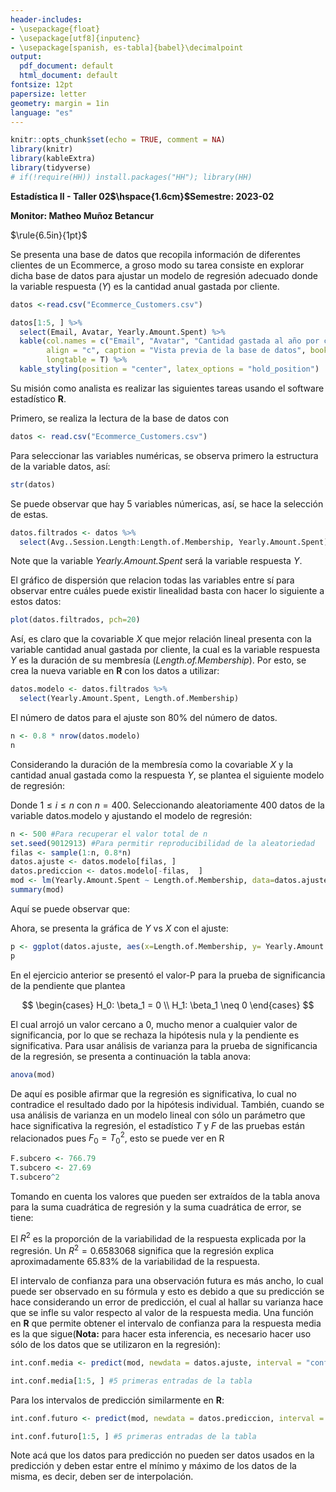 ```yaml
---
header-includes:
- \usepackage{float}
- \usepackage[utf8]{inputenc}
- \usepackage[spanish, es-tabla]{babel}\decimalpoint
output:
  pdf_document: default
  html_document: default
fontsize: 12pt
papersize: letter
geometry: margin = 1in
language: "es"
---
```


```r
knitr::opts_chunk$set(echo = TRUE, comment = NA)
library(knitr)
library(kableExtra)
library(tidyverse)
# if(!require(HH)) install.packages("HH"); library(HH)
```

**Estadística II - Taller 02$\hspace{1.6cm}$Semestre: 2023-02**

**Monitor: Matheo Muñoz Betancur**

$\rule{6.5in}{1pt}$

Se presenta una base de datos que recopila información de diferentes clientes de un Ecommerce, a groso modo su tarea consiste en explorar dicha base de datos para ajustar un modelo de regresión adecuado donde la variable respuesta ($Y$) es la cantidad anual gastada por cliente.

```r
datos <-read.csv("Ecommerce_Customers.csv")

datos[1:5, ] %>% 
  select(Email, Avatar, Yearly.Amount.Spent) %>%
  kable(col.names = c("Email", "Avatar", "Cantidad gastada al año por cliente"),
        align = "c", caption = "Vista previa de la base de datos", booktab = T,
        longtable = T) %>%
  kable_styling(position = "center", latex_options = "hold_position")
```

Su misión como analista es realizar las siguientes tareas usando el software
estadístico **R**.

\begin{enumerate}
\item Realice la lectura de la base de datos, seleccione únicamente las variables numéricas.
\item Elabore un gráfico de dispersión de las variables para encontrar aquella que presente una mejor relación lineal con respecto a la variable respuesta.
\item Escriba la ecuación del modelo de regresión, junto con sus supuestos. Ajuste un modelo de regresión lineal simple y añada la recta de regresión a 
la gráfica generada anteriormente. \textbf{Nota:} seleccione aleatoriamente el 80\%
de los datos para ajustar el modelo.
\item Realice la prueba de significancia para la pendiente, luego realice la prueba de significancia de la regresión usando análisis de varianza. ¿Ambos enfoques permiten llegar a la misma conclusión? ¿Qué relación existe entre una prueba y la otra?
\item Dé una interpretación de los parámetros $\beta_0$ y $\beta_1$ del modelo, en caso  que sea posible hacerlo.
\item Calcule el $R^2$ usando sumas de cuadrados, y realice una interpretación de este.
\item Use el modelo para predecir la cantidad anual total gastada por cliente en el 20\% de los datos que no usó para ajustar el modelo. Calcule los respectivos intervalos de confianza y de predicción. ¿Cuáles intervalos son más anchos? ¿Por qué cree usted que esto sucede?
\end{enumerate}

\section*{Solución}

\subsection*{Ejercicio 1}

Primero, se realiza la lectura de la base de datos con

```r
datos <- read.csv("Ecommerce_Customers.csv")
```

Para seleccionar las variables numéricas, se observa primero la estructura de la variable datos, así:

```r
str(datos)
```
Se puede observar que hay 5 variables númericas, así, se hace la selección de estas.

```r
datos.filtrados <- datos %>% 
  select(Avg..Session.Length:Length.of.Membership, Yearly.Amount.Spent)
```

Note que la variable *Yearly.Amount.Spent* será la variable respuesta $Y$.

\subsubsection*{Ejercicio 2}

El gráfico de dispersión que relacion todas las variables entre sí para observar entre cuáles puede existir linealidad basta con hacer lo siguiente a estos datos:

```r
plot(datos.filtrados, pch=20)
```

Así, es claro  que la covariable $X$ que mejor relación lineal presenta con la variable cantidad anual gastada por cliente, la cual es la variable respuesta $Y$ es la duración de su membresía (*Length.of.Membership*). Por esto, se crea la nueva variable en **R** con los datos a utilizar:

```r
datos.modelo <- datos.filtrados %>% 
  select(Yearly.Amount.Spent, Length.of.Membership)
```

El número de datos para el ajuste son 80\% del número de datos.

```r
n <- 0.8 * nrow(datos.modelo)
n
```

\subsection*{Ejercicio 3}

Considerando la duración de la membresía como la covariable $X$ y la cantidad anual gastada como la respuesta $Y$, se plantea el siguiente modelo de regresión:

\begin{equation*}
  Y_i = \beta_0 + \beta_1X_i,\  \varepsilon_i \stackrel{\text{iid}}{\sim} \mathcal{N}(0, \sigma^2)
\end{equation*}

Donde $1 \leq i \leq n$ con $n=400$. Seleccionando aleatoriamente 400 datos de la variable datos.modelo y ajustando el modelo de regresión:

```r
n <- 500 #Para recuperar el valor total de n
set.seed(9012913) #Para permitir reproducibilidad de la aleatoriedad
filas <- sample(1:n, 0.8*n)
datos.ajuste <- datos.modelo[filas, ]
datos.prediccion <- datos.modelo[-filas,  ]
mod <- lm(Yearly.Amount.Spent ~ Length.of.Membership, data=datos.ajuste)
summary(mod)
```

Aquí se puede observar que:

\begin{itemize}
  \item $\hat{\beta_0} = 266.684$, cuyo error estándar es $8.802$, su estadístico de prueba para significancia individual es $T=30.30$ y su valor-P es del orden de 0.
  \item $\hat{\beta_1} = 66.393$, cuyo error estándar es $2.398$, su estadístico de prueba para significancia individual es $T=27.69$ y su valor-P es del orden de 0.
\end{itemize}

Ahora, se presenta la gráfica de $Y$ vs $X$ con el ajuste:

```r
p <- ggplot(datos.ajuste, aes(x=Length.of.Membership, y= Yearly.Amount.Spent)) + geom_point() + geom_smooth(col="red", formula="y~x", method = "lm", se=F) + labs(x="Duración de membresía(mes)", y="Cantidad anual gastada por cliente")
p
```

\subsection*{Ejercicio 4}

En el ejercicio anterior se presentó el valor-P para la prueba de significancia de la pendiente que plantea

$$
\begin{cases}
  H_0: \beta_1 = 0 \\
  H_1: \beta_1 \neq 0
\end{cases}
$$

El cual arrojó un valor cercano a 0, mucho menor a cualquier valor de significancia, por lo que se rechaza la hipótesis nula y la pendiente es significativa. Para usar análisis de varianza para la prueba de significancia de la regresión, se presenta a continuación la tabla anova:

```r
anova(mod)
```

De aquí es posible afirmar que la regresión es significativa, lo cual no contradice el resultado dado por la hipótesis individual. También, cuando se usa análisis de varianza en un modelo lineal con sólo un parámetro que hace significativa la regresión, el estadístico $T$ y $F$ de las pruebas están relacionados pues $F_0 = T_0 ^2$, esto se puede ver en R

```r
F.subcero <- 766.79
T.subcero <- 27.69
T.subcero^2
```
\subsection*{Ejercicio 5}

\begin{itemize}
  \item $\hat{\beta_0}$: Como el valor de $X=0$ no hace parte de los datos, entonces no es interpretable
  \item $\hat{\beta_1}$: Cuando una persona aumenta su tiempo de suscripción en un mes, se  estima que su gasto anual medio incrementa $66.393$USD
\end{itemize}

\subsection*{Ejercicio 6}

Tomando en cuenta los valores que pueden ser extraídos de la tabla anova para la suma cuadrática de regresión y la suma cuadrática de error, se tiene:

\begin{equation*}
  R^2 = \frac{\text{SSR}}{\text{SST}} = \frac{\text{SSR}}{\text{SSR} + \text{SSE}} = \frac{1663089}{1663089 + 863224} = 0.6583068
\end{equation*}

El $R^2$ es la proporción de la variabilidad de la respuesta explicada por la regresión. Un $R^2 = 0.6583068$ significa que la regresión explica aproximadamente 65.83\% de la variabilidad de la respuesta.

\subsection*{Ejercicio 7}

El  intervalo de confianza para una observación futura es más ancho, lo cual puede ser observado en su fórmula y esto es debido a que su predicción se hace considerando un error de predicción, el cual al hallar su varianza hace que se infle su valor respecto al valor de la respuesta media. Una función en **R** que permite obtener el intervalo de confianza para la respuesta media es la que sigue(**Nota:** para hacer esta inferencia, es necesario hacer uso sólo de los datos que se utilizaron en la regresión):

```r
int.conf.media <- predict(mod, newdata = datos.ajuste, interval = "confidence", level = 0.95)

int.conf.media[1:5, ] #5 primeras entradas de la tabla
```

Para los intervalos de predicción similarmente en **R**:

```r
int.conf.futuro <- predict(mod, newdata = datos.prediccion, interval = "prediction", level = 0.95)

int.conf.futuro[1:5, ] #5 primeras entradas de la tabla
```

Note acá que los datos para predicción no pueden ser datos usados en la predicción y deben estar entre el mínimo y máximo de los datos de la misma, es decir, deben ser de interpolación.
